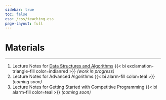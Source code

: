 ```yaml
---
sidebar: true
toc: false
css: /css/teaching.css
page-layout: full
---
```



# Materials

---


1. Lecture Notes for [Data Structures and Algorithms](dsanotes/index.qmd) {{< bi exclamation-triangle-fill color=indianred >}} _(work in progress)_
2. Lecture Notes for Advanced Algorithms {{< bi alarm-fill color=teal >}} _(coming soon)_
3. Lecture Notes for Getting Started with Competitive Programming {{< bi alarm-fill color=teal >}} _(coming soon)_

